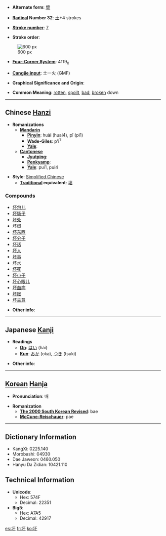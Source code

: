 * '''Alternate form''': [[壞]]

* '''[[Wiktionary:Chinese radical index| Radical]] Number 32''': [[Wiktionary:Chinese radical index 土|土]]+4 strokes

* '''[[Wiktionary:Chinese total strokes index|Stroke number]]''': [[Wiktionary:Chinese total strokes index 7|7]]

* '''Stroke order''': 
[[Image:坏-bw.png|thumbnail|center|600 px]]
* '''[[Wiktionary:Chinese four corner index|Four-Corner System]]''': 4119<sub>0</sub>

* '''[[Wiktionary:Chinese Cangjie index|Cangjie input]]''': 土一火 (GMF)

* '''Graphical Significance and Origin''': 

* '''Common Meaning''': [[rotten]], [[spoilt]], [[bad]], [[broken]] down

----

== Chinese [[Hanzi]] ==

* '''Romanizations'''
** '''[[Mandarin]]'''
*** '''[[Pinyin]]''': huài (huai4), pī (pi1)
*** '''[[Wade-Giles]]''': p'i<sup>1</sup>
*** '''[[Yale]]''': 
** '''[[Cantonese]]'''
*** '''[[Jyutping]]''':
*** '''[[Penkyamp]]''': 
*** '''[[Yale]]''': pui1, pui4

* '''Style''': [[Simplified Chinese]] 
** '''[[Traditional Chinese|Traditional]] equivalent''': [[壞]]

===Compounds===
*[[坏包儿]]
*[[坏肠子]]
*[[坏处]]
*[[坏蛋]]
*[[坏东西]]
*[[坏分子]]
*[[坏话]]
*[[坏人]]
*[[坏事]]
*[[坏水]]
*[[坏死]]
*[[坏小子]]
*[[坏心眼儿]]
*[[坏血病]]
*[[坏账]]
*[[坏主意]]

* '''Other info''': 

----

== Japanese [[Kanji]] ==

* '''Readings'''
** '''[[On]]''': [[はい]] (hai)
** '''[[Kun]]''': [[おか]] (oka), [[つき]] (tsuki)

* '''Other info''':  

----

== [[Korean]] [[Hanja]] ==

* '''Pronunciation''': 배

* '''Romanization'''
** '''[[The 2000 South Korean Revised Romanization|The 2000 South Korean Revised]]''': bae
** '''[[McCune-Reischauer]]''': pae

----

== Dictionary Information ==

* KangXi: 0225.140
* Morobashi: 04930
* Dae Jaweon: 0460.050
* Hanyu Da Zidian: 10421.110

== Technical Information ==

* '''Unicode''':
** Hex: 574F
** Decimal: 22351
* '''Big5''':
** Hex: A7A5
** Decimal: 42917

[[es:坏]]
[[fr:坏]]
[[ko:坏]]